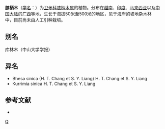 {{Speciesbox 
| taxon =  Bhesa robusta
| status = NE
| status_system = IUCN3.1
| authority =  (Roxb.) D. Hou
}}

'''膝柄木'''（[[学名|学名]]：{{lang|la|''Bhesa robusta''}}）为[[卫矛科|卫矛科]][[膝柄木属|膝柄木属]]的植物。分布在[[越南|越南]]、[[印度|印度]]、[[马来西亚|马来西亚]]以及[[中国大陆|中国大陆]]的[[广西|广西]]等地，生长于海拔50米至500米的地区，见于海岸的坡地杂木林中，目前尚未由人工引种栽培。

== 别名 ==
库林木（中山大学学报）

== 异名 ==
* Bhesa sinica (H. T. Chang et S. Y. Liang) H. T. Chang et S. Y. Liang
* Kurrimia sinica H. T. Chang et S. Y. Liang

== 参考文献 ==
<div class="references-small">
* {{cite web| url =http://www.bioinfo.cn/db05/KmzwSpecies.php?action=view&id=2121| title =膝柄木| work =《中国高等植物数据库全库》| publisher =中国科学院微生物研究所| author =昆明植物研究所| accessdate =2009-02-23| deadurl =yes| archiveurl =https://web.archive.org/web/20160305053019/http://www.bioinfo.cn/db05/KmzwSpecies.php?action=view&id=2121| archivedate =2016-03-05}}
</div>
{{Taxonbar|from=Q1021014}}

{{DEFAULTSORT:Bhesa robusta}}
[[Category:膝柄木属|Q]]